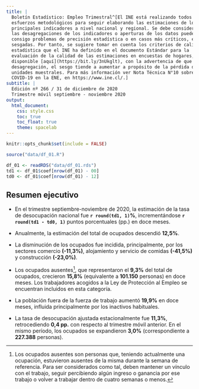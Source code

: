 ```yaml
---
title: |
  Boletín Estadístico: Empleo Trimestral^[El INE está realizando todos los 
  esfuerzos metodológicos para seguir elaborando las estimaciones de los 
  principales indicadores a nivel nacional y regional. Se debe considerar que 
  las desagregaciones de los indicadores o aperturas de los datos pueden traer 
  consigo problemas de precisión estadística o en casos más críticos, estar 
  sesgadas. Por tanto, se sugiere tomar en cuenta los criterios de calidad 
  estadística que el INE ha definido en el documento Estándar para la 
  evaluación de la calidad de las estimaciones en encuestas de hogares, 
  disponible [aquí](https://bit.ly/3nUkglt), con la advertencia de que a mayor 
  desagregación, el sesgo tiende a aumentar a propósito de la pérdida de 
  unidades muestrales. Para más información ver Nota Técnica N°10 sobre impacto 
  COVID-19 en la ENE, en https://www.ine.cl/.]
subtitle: |
  Edición nº 266 / 31 de diciembre de 2020  
  Trimestre móvil septiembre - noviembre 2020
output:
  html_document:
    css: style.css
    toc: true
    toc_float: true
    theme: spacelab
---
```


```r
knitr::opts_chunk$set(include = FALSE)
```

```r
source("data/df_01.R")
```

```r
df_01 <- readRDS("data/df_01.rds")
td1 <- df_01$coef[nrow(df_01) - 00]
td0 <- df_01$coef[nrow(df_01) - 12]
```

## Resumen ejecutivo

- En el trimestre septiembre-noviembre de 2020, la estimación de la tasa de
desocupación nacional fue **`r round(td1, 1)`%**, incrementándose
**`r round(td1 - td0, 1)`** puntos porcentuales (pp.) en doce meses.

- Anualmente, la estimación del total de ocupados descendió **12,5%**.
- La disminución de los ocupados fue incidida, principalmente, por los sectores
comercio **(-11,3%)**, alojamiento y servicio de comidas **(-41,5%)** y
construcción **(-23,0%)**.

- Los ocupados ausentes^[Los ocupados ausentes son personas que, teniendo
actualmente una ocupación, estuvieron ausentes de la misma durante la semana de 
referencia. Para ser considerados como tal, deben mantener un vínculo con el
trabajo, seguir percibiendo algún ingreso o ganancia por ese trabajo o volver a
trabajar dentro de cuatro semanas o menos.], que representaron el **9,3%** del
total de ocupados, crecieron **15,8%** (equivalente a **101.150** personas) en 
doce meses. Los trabajadores acogidos a la Ley de Protección al Empleo se 
encuentran incluidos en esta categoría.

- La población fuera de la fuerza de trabajo aumentó **19,9%** en doce meses,
influida principalmente por los inactivos habituales.

- La tasa de desocupación ajustada estacionalmente fue **11,3%**, retrocediendo
**0,4 pp.** con respecto al trimestre móvil anterior. En el mismo período, los
ocupados se expandieron **3,0%** (correspondiente a **227.388** personas).


